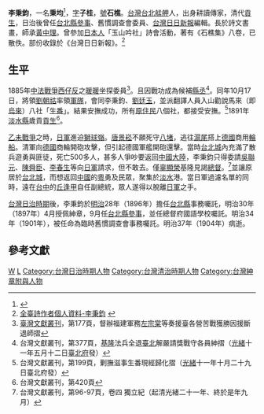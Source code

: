 {{Otheruses|other=名为李秉鈞的其他人物|李衡 (永樂進士)}}
{{Otheruses|other=名为李石樵的其他人物|李石樵}}
{{Min-nan
| title     = 李秉鈞
| img       = <!-- [[圖檔名|大小]] -->
| caption   = <!-- 圖片檔案之解釋 -->
| choan-han = 李秉鈞
| han-lo    = <!-- 閩南語漢羅書寫 -->
| choan-lo  = Lí Péng-kun
}}
'''李秉鈞'''{{BD|1873年||1904年}}，一名'''秉均'''<ref>{{Cite web |url=http://idv.sinica.edu.tw/tlkao/history.htm |title=汐止的身世 |access-date=2009-07-19 |archive-date=2019-09-04 |archive-url=https://web.archive.org/web/20190904125204/http://idv.sinica.edu.tw/tlkao/history.htm |dead-url=no }}</ref>，[[表字|字]]'''子桂'''，[[號|號]]'''石樵'''。[[台灣|台灣]][[臺北市|台北]][[艋舺|艋舺]]人，出身耕讀傳家，清代[[貢生|貢生]]，日治後曾任[[台北縣_(日治時期)|台北縣]][[參事|參事]]、舊慣調查會委員、[[台灣日日新報|台灣日日新報]]編輯。長於詩文書畫，師承[[黃中理|黃中理]]。曾參加[[日本人|日本人]]「玉山吟社」詩會活動，著有《石樵集》八卷，已散佚。部份收錄於《台灣日日新報》。<ref>[http://cls.hs.yzu.edu.tw/TWPAPP/ShowAuthorInfo.aspx?AID=000678 全臺詩作者個人資料-李秉鈞] {{Wayback|url=http://cls.hs.yzu.edu.tw/TWPAPP/ShowAuthorInfo.aspx?AID=000678 |date=20131213031450 }}</ref>

==生平==
1885年[[中法戰爭|中法戰爭]][[西仔反|西仔反]]之[[暖暖區|暖暖]]坐探委員<ref>[[臺灣文獻叢刊|臺灣文獻叢刊]]，第177頁，督辦福建軍務[[左宗棠|左宗棠]]等奏援臺各營苦戰獲勝因援斷退師摺</ref>。且因戰功成為候補[[縣丞|縣丞]]<ref>台灣文獻叢刊，第377頁，[[基隆|基隆]]法兵全退[[臺北|臺北]]解嚴請獎戰守各員紳摺（[[光緒|光緒]]十一年五月十二日[[臺北府|臺北府]]發）</ref>。同年10月17日，將領[[劉朝祜|劉朝祜]]率領[[軍隊|軍隊]]，會同李秉鈞、[[劉廷玉|劉廷玉]]，並派翻譯人員入山勸說馬來（即[[烏來區|烏來]]）八社「[[生番|生番]]」。結果安撫成功，所有[[原住民|原住民]]八個社，都接受安撫。<ref>台灣文獻叢刊，第199頁，剿撫滋事生番現經歸化摺（[[光緒|光緒]]十一年十月二十九日臺北府發）</ref>1891年[[淡水縣|淡水縣]]歲貢[[貢生|貢生]]<ref>台灣文獻叢刊，第420頁</ref>。

[[乙未戰爭|乙未戰爭]]之時，[[日軍|日軍]]進迫[[獅球嶺|獅球嶺]]。[[唐景崧|唐景崧]]不願死守[[八堵|八堵]]，逃往[[淡水區|滬尾]]搭上[[德國|德國]]商用[[輪船|輪船]]。清軍向[[德國|德國]]商輪開砲攻擊，但引起德國軍艦開砲還擊。當時[[台北城|台北城]]內充滿了散兵遊勇與匪徒，死亡500多人，甚多人爭吵要返回[[中國大陸|中國大陸]]，李秉鈞只得委請[[吳聯元|吳聯元]]、[[陳舜臣|陳舜臣]]、[[李春生|李春生]]等向[[日軍|日軍]]請求，但不敢去。僅[[辜顯榮|辜顯榮]]基隆見謁[[總督|總督]]。<ref>台灣文獻叢刊，第96-97頁，卷四 獨立紀（起清光緒二十一年、終於是年九月）</ref>並讓原居於[[台北城|台北城]]，而想返回[[中國|中國]]的[[粵|粵]]勇及民眾，聚集於[[淡水區|淡水]]港。當日軍過濾名單的同時，遠在[[台中|台中]]的[[丘逢甲|丘逢甲]]自任副總統，眾人遂得以脫離[[日軍|日軍]]之手。

[[台灣日治時期|台灣日治時期]]後，李秉鈞於[[明治|明治]]28年（1896年）擔任[[台北縣|台北縣]]事務囑託，明治30年（1897年）4月授佩紳章，9月任[[台北縣_(日治時期)|台北縣]][[參事|參事]]，並任總督府國語學校囑託。明治34年（1901年），被任命為臨時舊慣調查會事務囑託。明治37年（1904年）病逝。

==參考文獻==
{{reflist}}

[[Category:李姓|W]]
[[Category:台北市人|L]]
[[Category:台灣日治時期人物|Category:台灣日治時期人物]]
[[Category:台灣清治時期人物|Category:台灣清治時期人物]]
[[Category:台灣紳章附與人物|Category:台灣紳章附與人物]]
